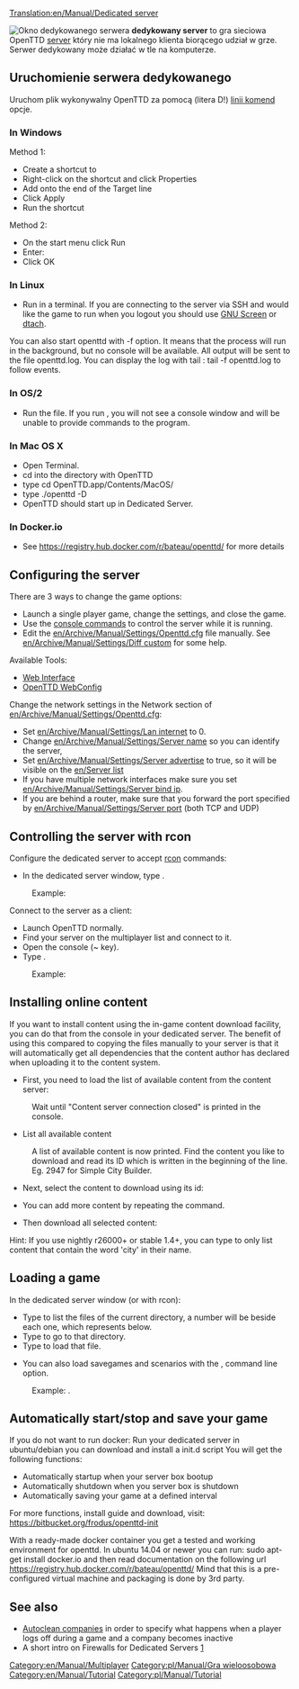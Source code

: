 [[Translation:en/Manual/Dedicated server]]

[[File:en/Manual/Dedicated server.png|right|frame|Okno dedykowanego serwera]] '''dedykowany server''' to gra sieciowa OpenTTD [[pl/Manual/Serwer|server]] który nie ma lokalnego klienta biorącego udział w grze. Serwer dedykowany może działać w tle na komputerze.

==Uruchomienie serwera dedykowanego==
Uruchom plik wykonywalny OpenTTD za pomocą {{en/C|-D|}} (litera D!) [[pl/Manual/Linia komend|linii komend]] opcje. 

===In Windows===
Method 1:
*Create a shortcut to {{en/C|openttd.exe|}}
*Right-click on the shortcut and click Properties
*Add {{en/C|-D|}} onto the end of the Target line
*Click Apply
*Run the shortcut


Method 2:
*On the start menu click Run
*Enter: {{en/C|"c:\(path to openttd)\openttd.exe" -D|}}
*Click OK

===In Linux===
*Run {{en/C|openttd -D|}} in a terminal. If you are connecting to the server via SSH and would like the game to run when you logout you should use [http://www.gnu.org/software/screen/ GNU Screen] or [http://dtach.sourceforge.net/ dtach].

You can also start openttd with -f option. It means that the process will run in the background, but no console will be available. All output will be sent to the file openttd.log. You can display the log with tail : tail -f openttd.log to follow events.

===In OS/2===
*Run the {{en/C|dedicated.cmd|}} file. If you run {{en/C|openttd -D|}}, you will not see a console window and will be unable to provide commands to the program.

===In Mac OS X===
*Open Terminal.
*cd into the directory with OpenTTD
*type cd OpenTTD.app/Contents/MacOS/
*type ./openttd -D
*OpenTTD should start up in Dedicated Server.

===In Docker.io ===
* See https://registry.hub.docker.com/r/bateau/openttd/ for more details

==Configuring the server==
There are 3 ways to change the game options:
*Launch a single player game, change the settings, and close the game.
*Use the [[en/Manual/Console#server-commands|console commands]] to control the server while it is running.
*Edit the [[en/Archive/Manual/Settings/Openttd.cfg]] file manually. See [[en/Archive/Manual/Settings/Diff custom]] for some help.
Available Tools:
*[http://www.tt-forums.net/viewtopic.php?f=29&t=33967 Web Interface]
*[http://olex.biz/en/software/spiele/openttd-webconfig OpenTTD WebConfig]


Change the network settings in the Network section of [[en/Archive/Manual/Settings/Openttd.cfg]]:
*Set [[en/Archive/Manual/Settings/Lan internet]] to 0.
*Change [[en/Archive/Manual/Settings/Server name]] so you can identify the server, 
*Set [[en/Archive/Manual/Settings/Server advertise]] to true, so it will be visible on the [[en/Server list]]
*If you have multiple network interfaces make sure you set [[en/Archive/Manual/Settings/Server bind ip]].
*If you are behind a router, make sure that you forward the port specified by [[en/Archive/Manual/Settings/Server port]] (both TCP and UDP)

==Controlling the server with rcon==
Configure the dedicated server to accept [[en/Manual/Console#server-commands|rcon]] commands:
*In the dedicated server window, type {{en/C|rcon_pw <password>|}}. 
:Example: {{en/C|rcon_pw x8na7f|}}


Connect to the server as a client:
*Launch OpenTTD normally.
*Find your server on the multiplayer list and connect to it.
*Open the console (~ key).
*Type {{en/C|rcon <password> "<command>"|}}. 
:Example: {{en/C|rcon x8na7f "kick 5"|}}

==Installing online content==
If you want to install content using the in-game content download facility, you can do that from the console in your dedicated server. The benefit of using this compared to copying the files manually to your server is that it will automatically get all dependencies that the content author has declared when uploading it to the content system.

*First, you need to load the list of available content from the content server:
:{{en/C|content update|}}
:Wait until "Content server connection closed" is printed in the console.

*List all available content
:{{en/C|content state|}}
:A list of available content is now printed. Find the content you like to download and read its ID which is written in the beginning of the line. Eg. 2947 for Simple City Builder.

*Next, select the content to download using its id:
:{{en/C|content select 2947|}}

*You can add more content by repeating the {{en/C|content select|}} command.

*Then download all selected content:
:{{en/C|content download|}}

Hint: If you use nightly r26000+ or stable 1.4+, you can type {{en/C|content state city|}} to only list content that contain the word 'city' in their name.

==Loading a game==
In the dedicated server window (or with rcon):
*Type {{en/C|ls|}} to list the files of the current directory, a number will be beside each one, which represents {{en/C|<number>|}} below.
*Type {{en/C|cd <number>|}} to go to that directory.
*Type {{en/C|load <number>|}} to load that file.

*You can also load savegames and scenarios with the {{en/C|-g "<filename>"|}}, command line option. 
:Example: {{en/C|openttd.exe -D -g "scenario/echo.scn"|}}.

== Automatically start/stop and save your game ==
If you do not want to run docker: Run your dedicated server in ubuntu/debian you can download and install a init.d script
You will get the following functions:
* Automatically startup when your server box bootup
* Automatically shutdown when you server box is shutdown
* Automatically saving your game at a defined interval
For more functions, install guide and download, visit: https://bitbucket.org/frodus/openttd-init

With a ready-made docker container you get a tested and working environment for openttd.
In ubuntu 14.04 or newer you can run: sudo apt-get install docker.io and then read documentation on the following url
https://registry.hub.docker.com/r/bateau/openttd/
Mind that this is a pre-configured virtual machine and packaging is done by 3rd party.


==See also==
*[[en/Archive/Manual/Settings/Autoclean companies|Autoclean companies]]   in order to specify what happens when a player logs off during a game and a company becomes inactive
*A short intro on Firewalls for  Dedicated Servers [http://www.uk2.net/blog/why-is-a-firewall-important-for-your-dedicated-server-2/]

[[Category:en/Manual/Multiplayer]] [[Category:pl/Manual/Gra wieloosobowa]]
[[Category:en/Manual/Tutorial]] [[Category:pl/Manual/Tutorial]]